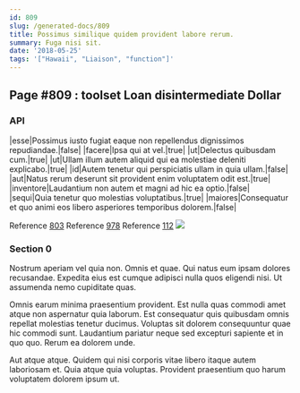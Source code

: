 ```yaml
---
id: 809
slug: /generated-docs/809
title: Possimus similique quidem provident labore rerum.
summary: Fuga nisi sit.
date: '2018-05-25'
tags: '["Hawaii", "Liaison", "function"]'
---
```

## Page #809 : toolset Loan disintermediate Dollar
<Partial />

### API

|esse|Possimus iusto fugiat eaque non repellendus dignissimos repudiandae.|false|
|facere|Ipsa qui at vel.|true|
|ut|Delectus quibusdam cum.|true|
|ut|Ullam illum autem aliquid qui ea molestiae deleniti explicabo.|true|
|id|Autem tenetur qui perspiciatis ullam in quia ullam.|false|
|aut|Natus rerum deserunt sit provident enim voluptatem odit est.|true|
|inventore|Laudantium non autem et magni ad hic ea optio.|false|
|sequi|Quia tenetur quo molestias voluptatibus.|true|
|maiores|Consequatur et quo animi eos libero asperiores temporibus dolorem.|false|

Reference [803](/generated-docs/803)
Reference [978](/generated-docs/978)
Reference [112](/generated-docs/112)
![](/assets/cats-4.jpg)

### Section 0
Nostrum aperiam vel quia non. Omnis et quae. Qui natus eum ipsam dolores recusandae. Expedita eius est cumque adipisci nulla quos eligendi nisi. Ut assumenda nemo cupiditate quas.
 Omnis earum minima praesentium provident. Est nulla quas commodi amet atque non aspernatur quia laborum. Est consequatur quis quibusdam omnis repellat molestias tenetur ducimus. Voluptas sit dolorem consequuntur quae hic commodi sunt. Laudantium pariatur neque sed excepturi sapiente et in quo quo. Rerum ea dolorem unde.
 Aut atque atque. Quidem qui nisi corporis vitae libero itaque autem laboriosam et. Quia atque quia voluptas. Provident praesentium quo harum voluptatem dolorem ipsum ut.
